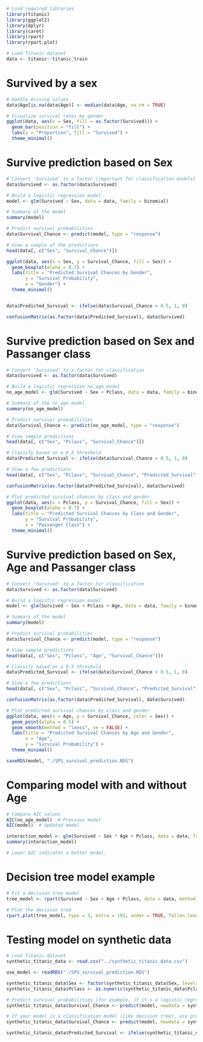 ```{r}
# Load required libraries
library(titanic)
library(ggplot2)
library(dplyr)
library(caret)
library(rpart)
library(rpart.plot)

# Load Titanic dataset
data <- titanic::titanic_train

```

# Survived by a sex
```{r}
# Handle missing values
data$Age[is.na(data$Age)] <- median(data$Age, na.rm = TRUE)

# Visualize survival rates by gender
ggplot(data, aes(x = Sex, fill = as.factor(Survived))) +
  geom_bar(position = "fill") +
  labs(y = "Proportion", fill = "Survived") +
  theme_minimal()

```

# Survive prediction based on Sex 
```{r}
# Convert 'Survived' to a factor (important for classification models)
data$Survived <- as.factor(data$Survived)

# Build a logistic regression model
model <- glm(Survived ~ Sex, data = data, family = binomial)

# Summary of the model
summary(model)

# Predict survival probabilities
data$Survival_Chance <- predict(model, type = "response")

# View a sample of the predictions
head(data[, c("Sex", "Survival_Chance")])

ggplot(data, aes(x = Sex, y = Survival_Chance, fill = Sex)) +
  geom_boxplot(alpha = 0.7) +
  labs(title = "Predicted Survival Chances by Gender",
       y = "Survival Probability",
       x = "Gender") +
  theme_minimal()


data$Predicted_Survival <- ifelse(data$Survival_Chance > 0.5, 1, 0)

confusionMatrix(as.factor(data$Predicted_Survival), data$Survived)


```

# Survive prediction based on Sex and Passanger class
```{r}

# Convert 'Survived' to a factor for classification
data$Survived <- as.factor(data$Survived)

# Build a logistic regression no_age_model
no_age_model <- glm(Survived ~ Sex + Pclass, data = data, family = binomial)

# Summary of the no_age_model
summary(no_age_model)

# Predict survival probabilities
data$Survival_Chance <- predict(no_age_model, type = "response")

# View sample predictions
head(data[, c("Sex", "Pclass", "Survival_Chance")])

# Classify based on a 0.5 threshold
data$Predicted_Survival <- ifelse(data$Survival_Chance > 0.5, 1, 0)

# View a few predictions
head(data[, c("Sex", "Pclass", "Survival_Chance", "Predicted_Survival")])

confusionMatrix(as.factor(data$Predicted_Survival), data$Survived)

# Plot predicted survival chances by class and gender
ggplot(data, aes(x = Pclass, y = Survival_Chance, fill = Sex)) +
  geom_boxplot(alpha = 0.7) +
  labs(title = "Predicted Survival Chances by Class and Gender",
       y = "Survival Probability",
       x = "Passenger Class") +
  theme_minimal()

```

# Survive prediction based on Sex, Age and Passanger class
```{r}

# Convert 'Survived' to a factor for classification
data$Survived <- as.factor(data$Survived)

# Build a logistic regression model
model <- glm(Survived ~ Sex + Pclass + Age, data = data, family = binomial)

# Summary of the model
summary(model)

# Predict survival probabilities
data$Survival_Chance <- predict(model, type = "response")

# View sample predictions
head(data[, c("Sex", "Pclass", "Age", "Survival_Chance")])

# Classify based on a 0.5 threshold
data$Predicted_Survival <- ifelse(data$Survival_Chance > 0.5, 1, 0)

# View a few predictions
head(data[, c("Sex", "Pclass", "Survival_Chance", "Predicted_Survival")])

confusionMatrix(as.factor(data$Predicted_Survival), data$Survived)

# Plot predicted survival chances by class and gender
ggplot(data, aes(x = Age, y = Survival_Chance, color = Sex)) +
  geom_point(alpha = 0.5) +
  geom_smooth(method = "loess", se = FALSE) +
  labs(title = "Predicted Survival Chances by Age and Gender",
       x = "Age",
       y = "Survival Probability") +
  theme_minimal()

saveRDS(model, "./SPS_survival_prediction.RDS")

```

# Comparing model with and without Age
```{r}
# Compare AIC values
AIC(no_age_model)  # Previous model
AIC(model)  # Updated model

interaction_model <- glm(Survived ~ Sex * Age + Pclass, data = data, family = binomial)
summary(interaction_model)

# Lower AIC indicates a better model.
```

# Decision tree model example
```{r}
# Fit a decision tree model
tree_model <- rpart(Survived ~ Sex + Age + Pclass, data = data, method = "class")

# Plot the decision tree
rpart.plot(tree_model, type = 3, extra = 102, under = TRUE, fallen.leaves = TRUE)
```

# Testing model on synthetic data
```{r}
# Load Titanic dataset
synthetic_titanic_data <- read.csv("../synthetic_titanic_data.csv")

use_model <- readRDS("./SPS_survival_prediction.RDS")

synthetic_titanic_data$Sex <- factor(synthetic_titanic_data$Sex, levels = c("male", "female"))
synthetic_titanic_data$Pclass <- as.numeric(synthetic_titanic_data$Pclass)

# Predict survival probabilities (for example, if it's a logistic regression model)
synthetic_titanic_data$Survival_Chance <- predict(model, newdata = synthetic_titanic_data, type = "response")

# If your model is a classification model (like decision tree), use predict() for class labels
synthetic_titanic_data$Survival_Chance <- predict(model, newdata = synthetic_titanic_data, type = "response")

synthetic_titanic_data$Predicted_Survival <- ifelse(synthetic_titanic_data$Survival_Chance > 0.5, 1, 0)

```






